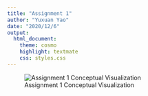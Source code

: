 ```yaml
---
title: "Assignment 1"
author: "Yuxuan Yao"
date: "2020/12/6"
output: 
  html_document:
    theme: cosmo
    highlight: textmate
    css: styles.css
---
```


![Assignment 1 Conceptual Visualization](yy560_Conceptual_Visualization.png)